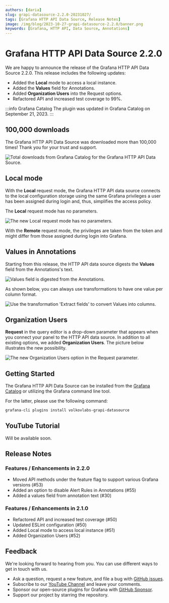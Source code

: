 ```yaml
---
authors: [daria]
slug: grapi-datasource-2.2.0-20231027/
tags: [Grafana HTTP API Data Source, Release Notes]
image: /img/blog/2023-10-27-grapi-datasource-2.2.0/banner.png
keywords: [Grafana, HTTP API, Data Source, Annotations]
---
```



# Grafana HTTP API Data Source 2.2.0

We are happy to announce the release of the Grafana HTTP API Data Source 2.2.0. This release includes the following updates:

- Added the <b>Local</b> mode to access a local instance.
- Added the <b>Values</b> field for Annotations.
- Added <b>Organization Users</b> into the Request options.
- Refactored API and increased test coverage to 99%.

:::info Grafana Catalog
The plugin was updated in Grafana Catalog on September 21, 2023.
:::

## 100,000 downloads

The Grafana HTTP API Data Source was downloaded more than 100,000 times! Thank you for your trust and support.

<Image
  title="Total downloads from Grafana Catalog for the Grafana HTTP API Data Source."
  src="/img/blog/2023-10-27-grapi-datasource-2.2.0/downloads.png"
/>

## Local mode

With the <b>Local</b> request mode, the Grafana HTTP API data source connects to the local configuration storage using the same Grafana privileges a user has been assigned during login and, thus, simplifies the access policy.

The <b>Local</b> request mode has no parameters.

<Image
  title="The new Local request mode has no parameters."
  src="/img/blog/2023-10-27-grapi-datasource-2.2.0/local.png"
/>

With the <b>Remote</b> request mode, the privileges are taken from the token and might differ from those assigned during login into Grafana.

## Values in Annotations

Starting from this release, the HTTP API data source digests the <b>Values</b> field from the Annotations's text.

<Image
  title="Values field is digested from the Annotations."
  src="/img/blog/2023-10-27-grapi-datasource-2.2.0/value.png"
/>

As shown below, you can always use transformations to have one value per column format.

<Image
  title="Use the transformation 'Extract fields' to convert Values into columns."
  src="/img/blog/2023-10-27-grapi-datasource-2.2.0/trans.png"
/>

## Organization Users

**Request** in the query editor is a drop-down parameter that appears when you connect your panel
to the HTTP API data source. In addition to all existing options, we added
**Organization Users**. The picture below illustrates the new possibility.

<Image
  title="The new Organization Users option in the Request parameter."
  src="/img/blog/2023-10-27-grapi-datasource-2.2.0/users.png"
/>

## Getting Started

The Grafana HTTP API Data Source can be installed from the [Grafana Catalog](https://grafana.com/grafana/plugins/volkovlabs-grapi-datasource/) or utilizing the Grafana command line tool.

For the latter, please use the following command:

```bash
grafana-cli plugins install volkovlabs-grapi-datasource
```

## YouTube Tutorial

Will be available soon.

## Release Notes

### Features / Enhancements in 2.2.0

- Moved API methods under the feature flag to support various Grafana versions (#53)
- Added an option to disable Alert Rules in Annotations (#55)
- Added a values field from annotation text (#30)

### Features / Enhancements in 2.1.0

- Refactored API and increased test coverage (#50)
- Updated ESLint configuration (#50)
- Added Local mode to access local instance (#51)
- Added Organization Users (#52)

## Feedback

We're looking forward to hearing from you. You can use different ways to get in touch with us.

- Ask a question, request a new feature, and file a bug with [GitHub issues](https://github.com/volkovlabs/volkovlabs-grapi-datasource/issues).
- Subscribe to our [YouTube Channel](https://www.youtube.com/@volkovlabs) and leave your comments.
- Sponsor our open-source plugins for Grafana with [GitHub Sponsor](https://github.com/sponsors/VolkovLabs).
- Support our project by starring the repository.
